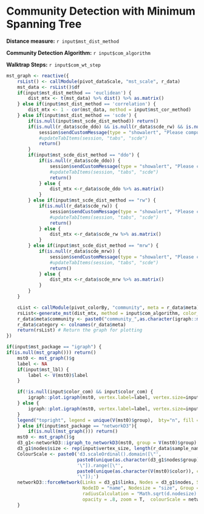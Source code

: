 
# Community Detection with Minimum Spanning Tree

**Distance measure:** `r input$mst_dist_method`

**Community Detection Algorithm:** `r input$com_algorithm`

**Walktrap Steps:** `r input$com_wt_step`

```r
mst_graph <- reactive({
    rsList() <- callModule(pivot_dataScale, "mst_scale", r_data)
    mst_data <- rsList()$df
    if(input$mst_dist_method == 'euclidean') {
        dist_mtx <- t(mst_data) %>% dist() %>% as.matrix()
    } else if(input$mst_dist_method == 'correlation') {
        dist_mtx <- 1 - cor(mst_data, method = input$mst_cor_method)
    } else if(input$mst_dist_method == 'scde') {
        if(is.null(input$mst_scde_dist_method)) return()
        if(is.null(r_data$scde_ddo) && is.null(r_data$scde_rw) && is.null(r_data$scde_mrw)) {
            session$sendCustomMessage(type = "showalert", "Please compute the SCDE-adjusted distance you want to use in SCDE module first.")
            #updateTabItems(session, "tabs", "scde")
            return()
        }
        if(input$mst_scde_dist_method == "ddo") {
            if(is.null(r_data$scde_ddo)) {
                session$sendCustomMessage(type = "showalert", "Please compute Direct drop-out adjusted distance in SCDE module first.")
                #updateTabItems(session, "tabs", "scde")
                return()
            } else {
                dist_mtx <-r_data$scde_ddo %>% as.matrix()
            }
        } else if(input$mst_scde_dist_method == "rw") {
            if(is.null(r_data$scde_rw)) {
                session$sendCustomMessage(type = "showalert", "Please compute Reciprocal weighting adjusted distance in SCDE module first.")
                #updateTabItems(session, "tabs", "scde")
                return()
            } else {
                dist_mtx <-r_data$scde_rw %>% as.matrix()
            }
        } else if(input$mst_scde_dist_method == "mrw") {
            if(is.null(r_data$scde_mrw)) {
                session$sendCustomMessage(type = "showalert", "Please compute Mode-relative weighting adjusted distance in SCDE module first.")
                #updateTabItems(session, "tabs", "scde")
                return()
            } else {
                dist_mtx <-r_data$scde_mrw %>% as.matrix()
            }
        }
    }

    cList <- callModule(pivot_colorBy, "community", meta = r_data$meta)
    rsList<-generate_mst(dist_mtx, method = input$com_algorithm, color_list = cList, step = input$com_wt_step)
    r_data$meta$community <- paste0("community_",as.character(igraph::membership(rsList$community)))
    r_data$category <- colnames(r_data$meta)
    return(rsList) # Return the graph for plotting
})
```

```r
if(input$mst_package == "igraph") {
if(is.null(mst_graph())) return()
    mst0 <- mst_graph()$g
    label <- NA
    if(input$mst_lbl) {
        label <- V(mst0)$label
    }

    if(!is.null(input$color_com) && input$color_com) {
        igraph::plot.igraph(mst0, vertex.label=label, vertex.size=input$vertex_size, mark.groups = mst_graph()$community)
    } else {
        igraph::plot.igraph(mst0, vertex.label=label, vertex.size=input$vertex_size)
    }
    legend("topright", legend = unique(V(mst0)$group),  bty="n", fill = unique(V(mst0)$color), text.col = unique(V(mst0)$color), border = FALSE)
    } else if(input$mst_package == "networkD3"){
        if(is.null(mst_graph())) return()
    mst0 <- mst_graph()$g
    d3_g1<-networkD3::igraph_to_networkD3(mst0, group = V(mst0)$group)
    d3_g1$nodes$size <- rep(input$vertex_size, length(r_data$sample_name))
    ColourScale <- paste0('d3.scaleOrdinal().domain([\"',
                          paste0(unique(as.character(d3_g1$nodes$group)), collapse = "\",\""),
                          '\"]).range([\"',
                          paste0(unique(as.character(V(mst0)$color)), collapse = "\",\""),
                          '\"]);')
    networkD3::forceNetwork(Links = d3_g1$links, Nodes = d3_g1$nodes, Source = "source", Target = "target",
                            NodeID = "name", Nodesize = "size", Group = "group", legend = T,
                            radiusCalculation = "Math.sqrt(d.nodesize) * 2",
                            opacity = .8, zoom = T,  colourScale = networkD3::JS(ColourScale))
    }
   
```

